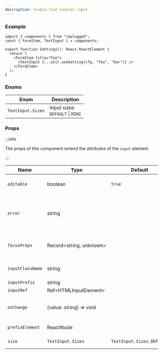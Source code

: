 ```yaml
---
description: Single-line textual input
---
```


### Example

```tsx
import { components } from "replugged";
const { FormItem, TextInput } = components;

export function Settings(): React.ReactElement {
  return (
    <FormItem title="Foo">
      <TextInput {...util.useSetting(cfg, "foo", "bar")} />
    </FormItem>
  );
}
```

### Enums

| Enum              | Description                           |
| ----------------- | ------------------------------------- |
| `TextInput.Sizes` | Input sizes <br />`DEFAULT` \| `MINI` |

### Props

:::info

The props of this component extend the attributes of the `input` element.

:::

| Name             | Type                         | Default                   | Description                                      |
| ---------------- | ---------------------------- | ------------------------- | ------------------------------------------------ |
| `editable`       | boolean                      | `true`                    | Whether the input is editable                    |
| `error`          | string                       |                           | Error message displayed if length exceeds limits |
| `focusProps`     | Record<string,&nbsp;unknown> |                           | Props for the FocusRing component                |
| `inputClassName` | string                       |                           | Input element class name                         |
| `inputPrefix`    | string                       |                           | Text prefix                                      |
| `inputRef`       | Ref<HTMLInputElement\>       |                           | Input ref                                        |
| `onChange`       | (value: string) => void      |                           | Function ran on value change                     |
| `prefixElement`  | ReactNode                    |                           | Element for the prefix                           |
| `size`           | `TextInput.Sizes`            | `TextInput.Sizes.DEFAULT` | Define the input size                            |
